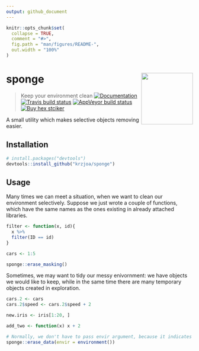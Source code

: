 ```yaml
---
output: github_document
---
```


<!-- README.md is generated from README.Rmd. Please edit that file -->

```r
knitr::opts_chunk$set(
  collapse = TRUE,
  comment = "#>",
  fig.path = "man/figures/README-",
  out.width = "100%"
)
```

# sponge <img src='man/figures/logo.png' align="right" height="139" />
> Keep your environment clean
<!-- badges: start -->
[![Documentation](https://img.shields.io/badge/documentation-sponge-orange.svg?colorB=E91E63)](http://krzjoa.github.io/sponge/)
[![Travis build status](https://travis-ci.org/krzjoa/sponge.svg?branch=master)](https://travis-ci.org/krzjoa/sponge)
[![AppVeyor build status](https://ci.appveyor.com/api/projects/status/github/krzjoa/sponge?branch=master&svg=true)](https://ci.appveyor.com/project/krzjoa/sponge)
[![Buy hex stciker](https://img.shields.io/badge/buy%20hex-sponge-green)](https://www.redbubble.com/people/krzjoa/works/44569100-sponge-r-package-hex?asc=u&kind=sticker&p=sticker&size=small)
<!-- badges: end -->

A small utility which makes selective objects removing easier.

## Installation

``` r
# install.packages("devtools")
devtools::install_github("krzjoa/sponge")
```

## Usage

Many times we can meet a situation, when we want to clean our environment selectively.
Suppose we just wrote a couple of functions, which have the same names as the ones
existing in already attached libraries.

```r
filter <- function(x, id){
  x %>% 
  filter(ID == id)
}

cars <- 1:5

sponge::erase_masking()
```

Sometimes, we may want to tidy our messy enivornment: we have objects we would like to keep, while in the same time there are many temporary objects created in exploration.

```r
cars.2 <- cars
cars.2$speed <- cars.2$speed + 2

new.iris <- iris[1:20, ]

add_two <- function(x) x + 2

# Normally, we don't have to pass envir argument, because it indicates global environment by default
sponge::erase_data(envir = environment())
```




